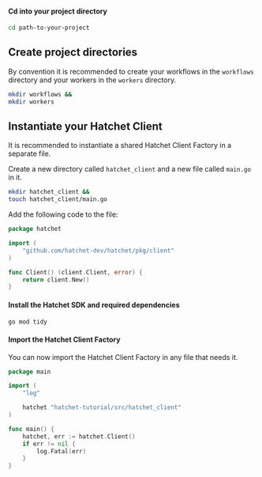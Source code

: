 
#### Cd into your project directory

```bash copy
cd path-to-your-project
```

## Create project directories

By convention it is recommended to create your workflows in the `workflows` directory and your workers in the `workers` directory.

```bash copy
mkdir workflows &&
mkdir workers
```

## Instantiate your Hatchet Client

It is recommended to instantiate a shared Hatchet Client Factory in a separate file.

Create a new directory called `hatchet_client` and a new file called `main.go` in it.

```bash copy
mkdir hatchet_client &&
touch hatchet_client/main.go
```

Add the following code to the file:

```go copy
package hatchet

import (
	"github.com/hatchet-dev/hatchet/pkg/client"
)

func Client() (client.Client, error) {
	return client.New()
}
```

#### Install the Hatchet SDK and required dependencies

```bash copy
go mod tidy
```

#### Import the Hatchet Client Factory

You can now import the Hatchet Client Factory in any file that needs it.

```go copy
package main

import (
	"log"

	hatchet "hatchet-tutorial/src/hatchet_client"
)

func main() {
	hatchet, err := hatchet.Client()
	if err != nil {
		log.Fatal(err)
	}
}
```
